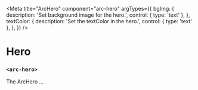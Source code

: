 
<Meta
  title="ArcHero"
  component="arc-hero"
  argTypes={{
    bgImg: {
      description: 'Set background image for the hero.',
      control: { type: 'text' },
    },
    textColor: {
      description: 'Set the textColor in the hero.',
      control: { type: 'text' },
    },
  }}
/>

# Hero

### `<arc-hero>`

The ArcHero ...
